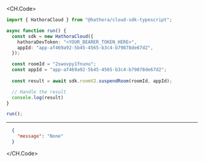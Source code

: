 
<CH.Code>
```typescript SuspendRoom.ts
import { HathoraCloud } from "@hathora/cloud-sdk-typescript";

async function run() {
  const sdk = new HathoraCloud({
    hathoraDevToken: "<YOUR_BEARER_TOKEN_HERE>",
    appId: "app-af469a92-5b45-4565-b3c4-b79878de67d2",
  });

  const roomId = "2swovpy1fnunu";
  const appId = "app-af469a92-5b45-4565-b3c4-b79878de67d2";
  
  const result = await sdk.roomV2.suspendRoom(roomId, appId);

  // Handle the result
  console.log(result)
}

run();
```
---

```json Example Response
  {
    "message": "None"
  }
```
</CH.Code>
